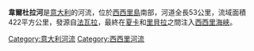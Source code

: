 '''韋爾杜拉河'''是[[意大利|意大利]]的河流，位於[[西西里島|西西里島]]南部，河道全長53公里，流域面積422平方公里，發源自[[法瓦拉|法瓦拉]]，最終在[[夏卡_(阿格里真托省)|夏卡]]和[[里貝拉|里貝拉]]之間注入[[西西里海峽|西西里海峽]]。

{{coord|37|28|N|13|12|E|display=title|region:IT_type:river_source:GNS-enwiki}}

{{Italy-geo-stub}}
[[Category:意大利河流|Category:意大利河流]]
[[Category:西西里河流|Category:西西里河流]]